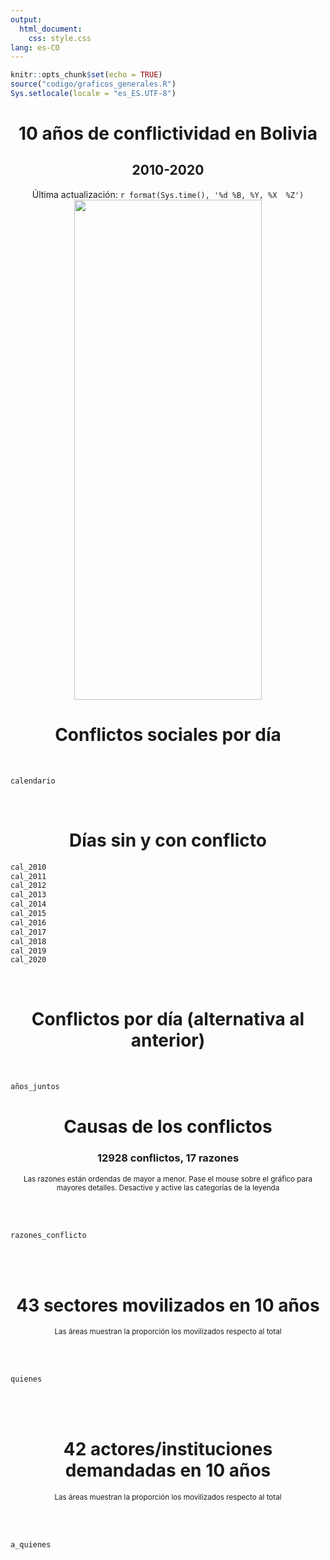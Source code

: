 ```yaml
---
output: 
  html_document: 
    css: style.css
lang: es-CO
---
```


```r
knitr::opts_chunk$set(echo = TRUE)
source("codigo/graficos_generales.R")
Sys.setlocale(locale = "es_ES.UTF-8")
```
<center><b><h1>10 años de conflictividad en Bolivia</h1></b></center>
<center><b><h2>2010-2020</h2></b></center>

<center>Última actualización: `r format(Sys.time(), '%d %B, %Y, %X  %Z')`</center>
<center><img src="img/hand.svg" width="300" height="800"></center>


<center><h1>Conflictos sociales por día</h1></center>
<br>
```r
calendario
```
<br>
<center><h1>Días sin y con conflicto</h1></center>
```r
cal_2010
cal_2011
cal_2012
cal_2013
cal_2014
cal_2015
cal_2016
cal_2017
cal_2018
cal_2019
cal_2020
```
<br>
<center><h1>Conflictos por día (alternativa al anterior)</h1></center>
<br>
```r
años_juntos
```

<center><h1>Causas de los conflictos</h1></center>
<center><h3>**12928** conflictos,  **17** razones</h3></center>
<center><small>Las razones están ordendas de mayor a menor. Pase el mouse sobre el gráfico para mayores detalles. Desactive y active las categorías de la leyenda</small></center>
<br>
<br>
```r
razones_conflicto
```
<br>
<br>
<center><h1>43 sectores movilizados en 10 años</h1></center>
<center><small>Las áreas muestran la proporción los movilizados respecto al total</small></center>
<br>
<br>
```r
quienes
```
<br>
<br>
<center><h1>42 actores/instituciones demandadas en 10 años</h1></center>
<center><small>Las áreas muestran la proporción los movilizados respecto al total</small></center>
<br>
<br>
```r
a_quienes
```




